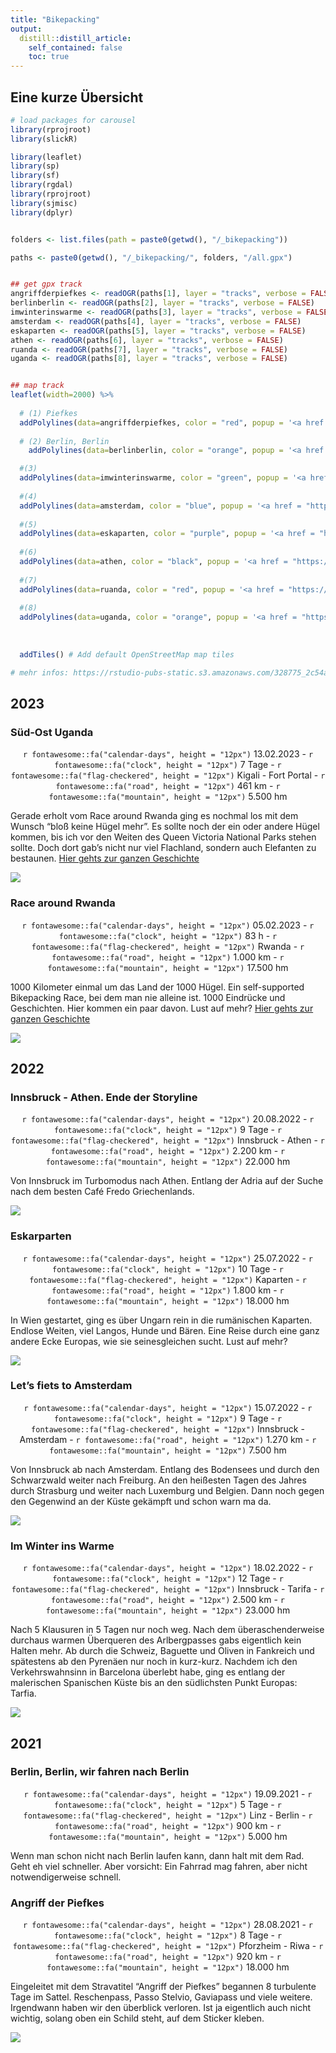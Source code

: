 ```yaml
---
title: "Bikepacking"
output:
  distill::distill_article:
    self_contained: false
    toc: true
---
```

## Eine kurze Übersicht

```r
# load packages for carousel
library(rprojroot)
library(slickR)
```

```r
library(leaflet)
library(sp)
library(sf)
library(rgdal)
library(rprojroot)
library(sjmisc)
library(dplyr)


folders <- list.files(path = paste0(getwd(), "/_bikepacking"))

paths <- paste0(getwd(), "/_bikepacking/", folders, "/all.gpx")


## get gpx track
angriffderpiefkes <- readOGR(paths[1], layer = "tracks", verbose = FALSE)
berlinberlin <- readOGR(paths[2], layer = "tracks", verbose = FALSE)
imwinterinswarme <- readOGR(paths[3], layer = "tracks", verbose = FALSE)
amsterdam <- readOGR(paths[4], layer = "tracks", verbose = FALSE)
eskaparten <- readOGR(paths[5], layer = "tracks", verbose = FALSE)
athen <- readOGR(paths[6], layer = "tracks", verbose = FALSE)
ruanda <- readOGR(paths[7], layer = "tracks", verbose = FALSE)
uganda <- readOGR(paths[8], layer = "tracks", verbose = FALSE)


## map track
leaflet(width=2000) %>% 
  
  # (1) Piefkes
  addPolylines(data=angriffderpiefkes, color = "red", popup = '<a href = "https://soeren-schwabbauer.github.io/blog/bikepacking.html#angriff-der-piefkes"> Angriff der Piefkes </a>') %>% 
  
  # (2) Berlin, Berlin
    addPolylines(data=berlinberlin, color = "orange", popup = '<a href = "https://soeren-schwabbauer.github.io/blog/bikepacking.html#berlin-berlin-wir-fahren-nach-berlin"> Berlin, Berlin, wir fahren nach Berlin </a>') %>% 

  #(3)
  addPolylines(data=imwinterinswarme, color = "green", popup = '<a href = "https://soeren-schwabbauer.github.io/blog/bikepacking.html#im-winter-ins-warme"> Im Winter ins Warme </a>') %>% 
  
  #(4)
  addPolylines(data=amsterdam, color = "blue", popup = '<a href = "https://soeren-schwabbauer.github.io/blog/bikepacking.html#lets-fiets-to-amsterdam"> Lets fiets to Amsterdam </a>') %>% 
  
  #(5)
  addPolylines(data=eskaparten, color = "purple", popup = '<a href = "https://soeren-schwabbauer.github.io/blog/bikepacking.html#eskarparten"> Eskaparten </a>') %>% 
  
  #(6)
  addPolylines(data=athen, color = "black", popup = '<a href = "https://soeren-schwabbauer.github.io/blog/bikepacking.html#eskarparten"> Eskaparten </a>') %>% 
  
  #(7)
  addPolylines(data=ruanda, color = "red", popup = '<a href = "https://soeren-schwabbauer.github.io/blog/bikepacking.html#https://soeren-schwabbauer.github.io/blog/bikepacking.html#race-around-rwanda"> Race Around Rwanda </a>') %>% 
  
  #(8)
  addPolylines(data=uganda, color = "orange", popup = '<a href = "https://soeren-schwabbauer.github.io/blog/bikepacking.html#s%C3%BCd-ost-uganda"> Uganda </a>') %>%   
  
  
  
  addTiles() # Add default OpenStreetMap map tiles

# mehr infos: https://rstudio-pubs-static.s3.amazonaws.com/328775_2c54adb6ac734563b88c14bce515b012.html

```



## 2023

### Süd-Ost Uganda

<p style="text-align: center;">`r fontawesome::fa("calendar-days", height = "12px")` 13.02.2023 - `r fontawesome::fa("clock", height = "12px")` 7 Tage - `r fontawesome::fa("flag-checkered", height = "12px")` Kigali - Fort Portal - `r fontawesome::fa("road", height = "12px")` 461 km - `r fontawesome::fa("mountain", height = "12px")` 5.500 hm </p>
 
Gerade erholt vom Race around Rwanda ging es nochmal los  mit dem Wunsch "bloß keine Hügel mehr". Es sollte noch der ein oder andere Hügel kommen, bis ich vor den Weiten des Queen Victoria National Parks stehen sollte. Doch dort gab's nicht nur viel Flachland, sondern auch Elefanten zu bestaunen. [Hier gehts zur ganzen Geschichte](https://soeren-schwabbauer.github.io/blog/bikepacking/2023-02-13-uganda/)

![](images/bikepacking_uganda/uganda1.jpg)


### Race around Rwanda
<p style="text-align: center;">`r fontawesome::fa("calendar-days", height = "12px")` 05.02.2023 - `r fontawesome::fa("clock", height = "12px")` 83 h - `r fontawesome::fa("flag-checkered", height = "12px")` Rwanda - `r fontawesome::fa("road", height = "12px")` 1.000 km - `r fontawesome::fa("mountain", height = "12px")` 17.500 hm </p>
 
1000 Kilometer einmal um das Land der 1000 Hügel.  Ein self-supported Bikepacking Race, bei dem man nie alleine ist. 1000 Eindrücke und Geschichten. Hier kommen ein paar davon. Lust auf mehr? [Hier gehts zur ganzen Geschichte](https://soeren-schwabbauer.github.io/blog/bikepacking/2023-03-14-race-around-rwanda/)

![](images/bikepacking_rar/4.jpg)

## 2022

### Innsbruck - Athen. Ende der Storyline
 <p style="text-align: center;">`r fontawesome::fa("calendar-days", height = "12px")` 20.08.2022 - `r fontawesome::fa("clock", height = "12px")` 9 Tage - `r fontawesome::fa("flag-checkered", height = "12px")` Innsbruck - Athen - `r fontawesome::fa("road", height = "12px")` 2.200 km - `r fontawesome::fa("mountain", height = "12px")` 22.000 hm </p>
 
Von Innsbruck im Turbomodus nach Athen. Entlang der Adria auf der Suche nach dem besten Café Fredo Griechenlands.

![](images/bikepacking_athen/1.jpg)


### Eskarparten
 <p style="text-align: center;">`r fontawesome::fa("calendar-days", height = "12px")` 25.07.2022 - `r fontawesome::fa("clock", height = "12px")` 10 Tage - `r fontawesome::fa("flag-checkered", height = "12px")` Kaparten - `r fontawesome::fa("road", height = "12px")` 1.800 km - `r fontawesome::fa("mountain", height = "12px")` 18.000 hm </p>

In Wien gestartet, ging es über Ungarn rein in die rumänischen Kaparten. Endlose Weiten, viel Langos, Hunde und Bären. Eine Reise durch eine ganz andere Ecke Europas, wie sie seinesgleichen sucht. Lust auf mehr? 

![](images/bikepacking_eskaparten/4.jpg)


### Let's fiets to Amsterdam
 <p style="text-align: center;">`r fontawesome::fa("calendar-days", height = "12px")` 15.07.2022 - `r fontawesome::fa("clock", height = "12px")` 9 Tage - `r fontawesome::fa("flag-checkered", height = "12px")` Innsbruck - Amsterdam - `r fontawesome::fa("road", height = "12px")` 1.270 km - `r fontawesome::fa("mountain", height = "12px")` 7.500 hm </p>

Von Innsbruck ab nach Amsterdam. Entlang des Bodensees und durch den Schwarzwald weiter nach Freiburg. An den heißesten Tagen des Jahres durch Strasburg und weiter nach Luxemburg und Belgien. Dann noch gegen den Gegenwind an der Küste gekämpft und schon warn ma da.

![](images/bikepacking_amsterdam/Untitled-2.jpg)


### Im Winter ins Warme
 <p style="text-align: center;">`r fontawesome::fa("calendar-days", height = "12px")` 18.02.2022 - `r fontawesome::fa("clock", height = "12px")` 12 Tage - `r fontawesome::fa("flag-checkered", height = "12px")` Innsbruck - Tarifa - `r fontawesome::fa("road", height = "12px")` 2.500 km - `r fontawesome::fa("mountain", height = "12px")` 23.000 hm </p>

Nach 5 Klausuren in 5 Tagen nur noch weg. Nach dem überaschenderweise durchaus warmen Überqueren des Arlbergpasses gabs eigentlich kein Halten mehr. Ab durch die Schweiz, Baguette und Oliven in Fankreich und spätestens ab den Pyrenäen nur noch in kurz-kurz. Nachdem ich den Verkehrswahnsinn in Barcelona überlebt habe, ging es entlang der malerischen Spanischen Küste bis an den südlichsten Punkt Europas: Tarfia.

![](images/bikepacking_tarifa/tarifa.jpg)

## 2021

### Berlin, Berlin, wir fahren nach Berlin
 <p style="text-align: center;">`r fontawesome::fa("calendar-days", height = "12px")` 19.09.2021 - `r fontawesome::fa("clock", height = "12px")` 5 Tage - `r fontawesome::fa("flag-checkered", height = "12px")` Linz - Berlin - `r fontawesome::fa("road", height = "12px")` 900 km - `r fontawesome::fa("mountain", height = "12px")` 5.000 hm </p>
Wenn man schon nicht nach Berlin laufen kann, dann halt mit dem Rad. Geht eh viel schneller. Aber vorsicht: Ein Fahrrad mag fahren, aber nicht notwendigerweise schnell.




### Angriff der Piefkes
 <p style="text-align: center;">`r fontawesome::fa("calendar-days", height = "12px")` 28.08.2021 - `r fontawesome::fa("clock", height = "12px")` 8 Tage - `r fontawesome::fa("flag-checkered", height = "12px")` Pforzheim - Riwa - `r fontawesome::fa("road", height = "12px")` 920 km - `r fontawesome::fa("mountain", height = "12px")` 18.000 hm </p>
 
 Eingeleitet mit dem Stravatitel "Angriff der Piefkes" begannen 8 turbulente Tage im Sattel. Reschenpass, Passo Stelvio, Gaviapass und viele weitere. Irgendwann haben wir den überblick verloren. Ist ja eigentlich auch nicht wichtig, solang oben ein Schild steht, auf dem Sticker kleben.
 
 ![](images/bikepacking_dieerste/dieerste.jpg)
